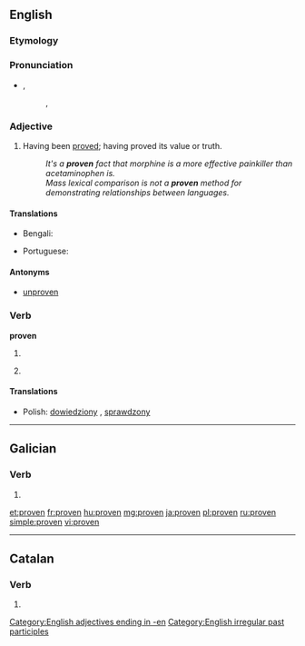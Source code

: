 {{also|provén}}
==English==

===Etymology===
{{rfe}}

===Pronunciation===
* {{IPA|/ˈpruːvən/}}, {{SAMPA|/"pru:v@n/}}
*: {{rhymes|əʊvən}}, {{rhymes|uːvən}}

===Adjective===
{{en-adj}}

# Having been [[prove]]d; having proved its value or truth.
#: ''It's a '''proven''' fact that morphine is a more effective painkiller than acetaminophen is.''
#: ''Mass lexical comparison is not a '''proven''' method for demonstrating relationships between languages.''

====Translations====
{{trans-top|having been proved}}
* Bengali: {{t-|bn|প্রমাণিত|tr=prômanit|sc=Beng|xs=Bengali}}
{{trans-mid}}
* Portuguese: {{t+|pt|provado|m}}
{{trans-bottom}}

====Antonyms====
* {{sense|having been proved}} [[unproven]]

===Verb===
'''proven'''

# {{context|often|_|proscribed}} {{past participle of|[[prove]]}}
# {{past participle of|proove}}

====Translations====
{{trans-top|past participle of prove}}
* Polish: [[dowiedziony]] {{m}}, [[sprawdzony]] {{m}}
{{trans-mid}}
{{trans-bottom}}

[[Category:English adjectives ending in -en]]
[[Category:English irregular past participles]]

----

==Galician==

===Verb===
{{gl-verb-form}}

# {{conjugation of|[[provir#Galician|provir]]||2|s|imp}}

[[et:proven]]
[[fr:proven]]
[[hu:proven]]
[[mg:proven]]
[[ja:proven]]
[[pl:proven]]
[[ru:proven]]
[[simple:proven]]
[[vi:proven]]

----
==Catalan==
===Verb===
{{infl form|ca|verb}}

# {{ca-verb form of|p=3|n=pl|t=pres|m=ind|provar}}
{{rfc-auto}}